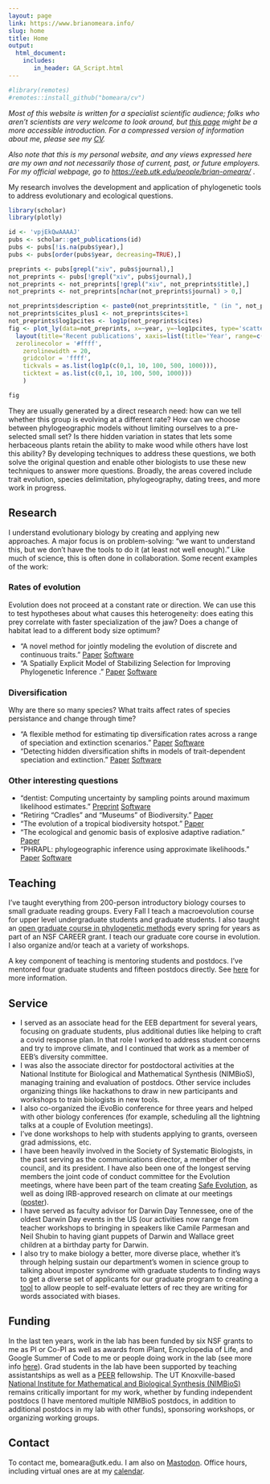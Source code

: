 ```yaml
---
layout: page
link: https://www.brianomeara.info/
slug: home
title: Home
output:
  html_document:
    includes:
       in_header: GA_Script.html
---
```


```r
#library(remotes)
#remotes::install_github("bomeara/cv")

```

_Most of this website is written for a specialist scientific audience; folks who aren't scientists are very welcome to look around, but [this page](general.qmd) might be a more accessible introduction. For a compressed version of information about me, please see my [CV](cv.qmd)._

_Also note that this is my personal website, and any views expressed here are my own and not necessarily those of current, past, or future employers. For my official webpage, go to <https://eeb.utk.edu/people/brian-omeara/>_ .

My research involves the development and application of phylogenetic tools to address evolutionary and ecological questions.

```r
library(scholar)
library(plotly)

id <- 'vpjEkQwAAAAJ'
pubs <- scholar::get_publications(id)
pubs <- pubs[!is.na(pubs$year),]
pubs <- pubs[order(pubs$year, decreasing=TRUE),]

preprints <- pubs[grepl("xiv", pubs$journal),]
not_preprints <- pubs[!grepl("xiv", pubs$journal),]
not_preprints <- not_preprints[!grepl("xiv", not_preprints$title),]
not_preprints <- not_preprints[nchar(not_preprints$journal) > 0,]

not_preprints$description <- paste0(not_preprints$title, " (in ", not_preprints$journal, ")")
not_preprints$cites_plus1 <- not_preprints$cites+1
not_preprints$log1pcites <- log1p(not_preprints$cites)
fig <- plot_ly(data=not_preprints, x=~year, y=~log1pcites, type='scatter', mode='markers', text=~description, hoverinfo='text') %>% config(displayModeBar = FALSE) %>% 
  layout(title='Recent publications', xaxis=list(title='Year', range=c(2012,1+as.integer(format(Sys.Date(), "%Y")))), yaxis=list(title='Citations', 
  zerolinecolor = '#ffff',
	zerolinewidth = 20,
    gridcolor = 'ffff',
	tickvals = as.list(log1p(c(0,1, 10, 100, 500, 1000))),
	ticktext = as.list(c(0,1, 10, 100, 500, 1000)))
	)
```


```r
fig
```

They are usually generated by a direct research need: how can we tell whether this group is evolving at a different rate? How can we choose between phylogeographic models without limiting ourselves to a pre-selected small set? Is there hidden variation in states that lets some herbaceous plants retain the ability to make wood while others have lost this ability? By developing techniques to address these questions, we both solve the original question and enable other biologists to use these new techniques to answer more questions. Broadly, the areas covered include trait evolution, species delimitation, phylogeography, dating trees, and more work in progress.


## Research


I understand evolutionary biology by creating and applying new approaches. A major focus is on problem-solving: "we want to understand this, but we don't have the tools to do it (at least not well enough)." Like much of science, this is often done in collaboration. Some recent examples of the work:

### Rates of evolution

Evolution does not proceed at a constant rate or direction. We can use this to test hypotheses about what causes this heterogeneity: does eating this prey correlate with faster specialization of the jaw? Does a change of habitat lead to a different body size optimum? 

* "A novel method for jointly modeling the evolution of discrete and continuous traits." [Paper](https://doi.org/10.1093/evolut/qpad002) [Software](http://thej022214.github.io/OUwie/)
* "A Spatially Explicit Model of Stabilizing Selection for Improving Phylogenetic Inference ." [Paper](https://doi.org/10.1093/molbev/msaa318) [Software](https://github.com/bomeara/selac)


### Diversification

Why are there so many species? What traits affect rates of species persistance and change through time? 

* "A flexible method for estimating tip diversification rates across a range of speciation and extinction scenarios." [Paper](https://doi.org/10.1111/evo.14517) [Software](https://speciationextinction.info/)
* "Detecting hidden diversification shifts in models of trait-dependent speciation and extinction." [Paper](https://doi.org/10.1093/sysbio/syw022) [Software](https://speciationextinction.info/)

### Other interesting questions

* "dentist: Computing uncertainty by sampling points around maximum likelihood estimates." [Preprint](https://doi.org/10.1101/2023.01.10.523430) [Software](https://bomeara.github.io/dentist/)
* "Retiring “Cradles” and “Museums” of Biodiversity." [Paper](https://doi.org/10.1086/717412)
* "The evolution of a tropical biodiversity hotspot." [Paper](https://doi.org/10.1126/science.aaz6970)
* "The ecological and genomic basis of explosive adaptive radiation." [Paper](https://doi.org/10.1038/s41586-020-2652-7)
* "PHRAPL: phylogeographic inference using approximate likelihoods." [Paper](https://doi.org/10.1093/sysbio/syx001) [Software](http://www.phrapl.org/)

## Teaching

I've taught everything from 200-person introductory biology courses to small graduate reading groups. Every Fall I teach a macroevolution course for upper level undergraduate students and graduate students. I also taught an [open graduate course in phylogenetic methods](https://phylometh.info) every spring for years as part of an NSF CAREER grant. I teach our graduate core course in evolution. I also organize and/or teach at a variety of workshops.

A key component of teaching is mentoring students and postdocs. I've mentored four graduate students and fifteen postdocs directly. See [here](people.qmd) for more information.


## Service


* I served as an associate head for the EEB department for several years, focusing on graduate students, plus additional duties like helping to craft a covid response plan. In that role I worked to address student concerns and try to improve climate, and I continued that work as a member of EEB's diversity committee. 
* I was also the associate director for postdoctoral activities at the National Institute for Biological and Mathematical Synthesis (NIMBioS), managing training and evaluation of postdocs. Other service includes organizing things like hackathons to draw in new participants and workshops to train biologists in new tools. 
* I also co-organized the iEvoBio conference for three years and helped with other biology conferences (for example, scheduling all the lightning talks at a couple of Evolution meetings). 
* I've done workshops to help with students applying to grants, overseen grad admissions, etc. 
* I have been heavily involved in the Society of Systematic Biologists, in the past serving as the communications director, a member of the council, and its president. I have also been one of the longest serving members the joint code of conduct committee for the Evolution meetings, where have been part of the team creating [Safe Evolution](https://www.evolutionmeetings.org/safe-evolution.html), as well as doing IRB-approved research on climate at our meetings ([poster](https://figshare.com/articles/poster/Unwelcome_behaviors_at_the_Evolution_meetings_Survey_results/8311595)). 
* I have served as faculty advisor for Darwin Day Tennessee, one of the oldest Darwin Day events in the US (our activities now range from teacher workshops to bringing in speakers like Camile Parmesan and Neil Shubin to having giant puppets of Darwin and Wallace greet children at a birthday party for Darwin. 
* I also try to make biology a better, more diverse place, whether it's through helping sustain our department's women in science group to talking about imposter syndrome with graduate students to finding ways to get a diverse set of applicants for our graduate program to creating a [tool](better-letter.qmd) to allow people to self-evaluate letters of rec they are writing for words associated with biases.


## Funding

In the last ten years, work in the lab has been funded by six NSF grants to me as PI or Co-PI as well as awards from iPlant, Encyclopedia of Life, and Google Summer of Code to me or people doing work in the lab (see more info [here](funding.qmd)). Grad students in the lab have been supported by teaching assistantships as well as a [PEER](https://web.utk.edu/~peer/) fellowship. The UT Knoxville-based [National Institute for Mathematical and Biological Synthesis (NIMBioS)](https://www.nimbios.org/) remains critically important for my work, whether by funding independent postdocs (I have mentored multiple NIMBioS postdocs, in addition to additional postdocs in my lab with other funds), sponsoring workshops, or organizing working groups.

## Contact

To contact me, bomeara@utk.edu. I am also on <a rel="me" href="https://mastodon.social/@omearabrian">Mastodon</a>. Office hours, including virtual ones are at my [calendar](calendar.qmd).